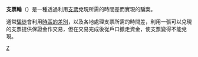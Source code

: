 '''支票輪'''（{{lang-en|'''Check wheel'''}}）是一種透過利用[[支票|支票]]兌現所需的時間差而實現的騙案。

通常[[騙徒|騙徒]]會利用[[時差|時區的差別]]，以及各地處理支票所需的時間差，利用一張可以兌現的支票提供保證金作交易，但在交易完成後從戶口撤走資金，使支票變得不能兌現。


[[Category:騙局|Z]]